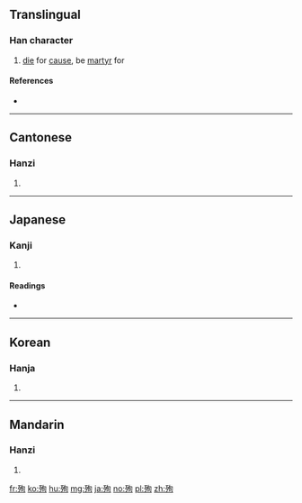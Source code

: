 ==Translingual==

===Han character===
{{Han char|rn=78|rad=歹|as=06|sn=10|four=17220|canj=MNPA|ids=⿰歹旬}}

# [[die]] for [[cause]], be [[martyr]] for

====References====
* {{Han ref|kx=0580.220|dkj=16448|dj=0972.300|hdz=21386.060|uh=6B89|ud=27529|bh=AEEE|bd=44782}}

----

==Cantonese==

===Hanzi===
{{yue-hanzi|jyut=|y=seun1, seun6}}

# {{defn|lang=yue|sort=歹06}}

----

==Japanese==

===Kanji===
{{ja-kanji|grade=c|rs=歹06}}

# {{defn|lang=ja|sort=歹06}}

====Readings====
* {{ja-readings|on=[[じゅん]] (jun)|kun=[[したがう]] (shitagau)}}

----

==Korean==

===Hanja===
{{ko-hanja|hangeul=순|eumhun=|rv=sun|mr=sun|y=swun}}

# {{defn|lang=ko|sort=歹06}}

----

==Mandarin==

===Hanzi===
{{cmn-hanzi|pin=[[xùn]] ([[xun4]])|wg=hsün<sup>4</sup>}}

# {{defn|lang=cmn|sort=歹06}}

[[fr:殉]]
[[ko:殉]]
[[hu:殉]]
[[mg:殉]]
[[ja:殉]]
[[no:殉]]
[[pl:殉]]
[[zh:殉]]